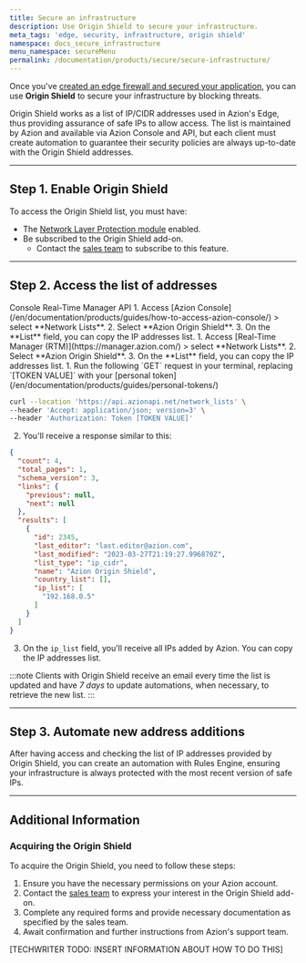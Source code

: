 ```yaml
---
title: Secure an infrastructure
description: Use Origin Shield to secure your infrastructure.
meta_tags: 'edge, security, infrastructure, origin shield'
namespace: docs_secure_infrastructure
menu_namespace: secureMenu
permalink: /documentation/products/secure/secure-infrastructure/
---
```



<InterfaceNote />

Once you've [created an edge firewall and secured your application](/en/documentation/products/secure/secure-application/), you can use **Origin Shield** to secure your infrastructure by blocking threats.

Origin Shield works as a list of IP/CIDR addresses used in Azion's Edge, thus providing assurance of safe IPs to allow access. The list is maintained by Azion and available via Azion Console and API, but each client must create automation to guarantee their security policies are always up-to-date with the Origin Shield addresses.

---

## Step 1. Enable Origin Shield

To access the Origin Shield list, you must have:

- The [Network Layer Protection module](/en/documentation/products/guides/secure/edge-firewall-configure-main-settings/#modules) enabled.
- Be subscribed to the Origin Shield add-on.
  - Contact the [sales team](https://www.azion.com/en/contact-sales/) to subscribe to this feature.

---

## Step 2. Access the list of addresses

<Tabs client:visible>
    <Fragment slot="tab.console">Console</Fragment>
    <Fragment slot="tab.rtm">Real-Time Manager</Fragment>
    <Fragment slot="tab.api">API</Fragment>

<Fragment slot="panel.console">
1. Access [Azion Console](/en/documentation/products/guides/how-to-access-azion-console/) > select **Network Lists**.
2. Select **Azion Origin Shield**.
3. On the **List** field, you can copy the IP addresses list.
</Fragment>

<Fragment slot="panel.rtm">
1. Access [Real-Time Manager (RTM)](https://manager.azion.com/) > select **Network Lists**.
2. Select **Azion Origin Shield**.
3. On the **List** field, you can copy the IP addresses list.
</Fragment>

<Fragment slot="panel.api">
1. Run the following `GET` request in your terminal, replacing `[TOKEN VALUE]` with your [personal token](/en/documentation/products/guides/personal-tokens/)

```bash
curl --location 'https://api.azionapi.net/network_lists' \
--header 'Accept: application/json; version=3' \
--header 'Authorization: Token [TOKEN VALUE]'
```

2. You'll receive a response similar to this:

```json
{
  "count": 4,
  "total_pages": 1,
  "schema_version": 3,
  "links": {
    "previous": null,
    "next": null
  },
  "results": [
    {
      "id": 2345,
      "last_editor": "last.editor@azion.com",
      "last_modified": "2023-03-27T21:19:27.996870Z",
      "list_type": "ip_cidr",
      "name": "Azion Origin Shield",
      "country_list": [],
      "ip_list": [
        "192.168.0.5"
      ]
    }
  ]
}
```

3. On the `ip_list` field, you'll receive all IPs added by Azion. You can copy the IP addresses list.
</Fragment>

</Tabs>

:::note
Clients with Origin Shield receive an email every time the list is updated and have *7 days* to update automations, when necessary, to retrieve the new list.
:::

---

## Step 3. Automate new address additions

After having access and checking the list of IP addresses provided by Origin Shield, you can create an automation with Rules Engine, ensuring your infrastructure is always protected with the most recent version of safe IPs.

---

## Additional Information

### Acquiring the Origin Shield
To acquire the Origin Shield, you need to follow these steps:
1. Ensure you have the necessary permissions on your Azion account.
2. Contact the [sales team](https://www.azion.com/en/contact-sales/) to express your interest in the Origin Shield add-on. 
3. Complete any required forms and provide necessary documentation as specified by the sales team.
4. Await confirmation and further instructions from Azion's support team.

[TECHWRITER TODO: INSERT INFORMATION ABOUT HOW TO DO THIS]